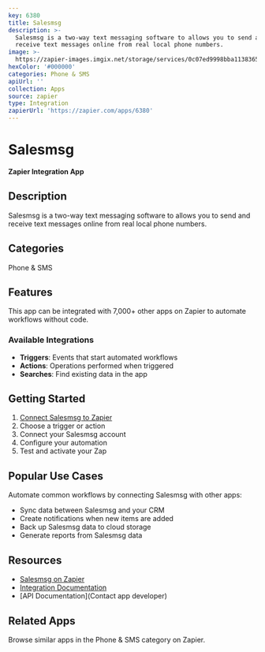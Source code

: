 ```yaml
---
key: 6380
title: Salesmsg
description: >-
  Salesmsg is a two-way text messaging software to allows you to send and
  receive text messages online from real local phone numbers.
image: >-
  https://zapier-images.imgix.net/storage/services/0c07ed9998bba113836597ba8aa10b29.png?auto=format%2Ccompress&ixlib=python-3.0.0&q=50
hexColor: '#000000'
categories: Phone & SMS
apiUrl: ''
collection: Apps
source: zapier
type: Integration
zapierUrl: 'https://zapier.com/apps/6380'
---
```

# Salesmsg

**Zapier Integration App**

## Description

Salesmsg is a two-way text messaging software to allows you to send and receive text messages online from real local phone numbers.

## Categories

Phone & SMS

## Features

This app can be integrated with 7,000+ other apps on Zapier to automate workflows without code.

### Available Integrations

- **Triggers**: Events that start automated workflows
- **Actions**: Operations performed when triggered
- **Searches**: Find existing data in the app

## Getting Started

1. [Connect Salesmsg to Zapier](https://zapier.com/apps/6380)
2. Choose a trigger or action
3. Connect your Salesmsg account
4. Configure your automation
5. Test and activate your Zap

## Popular Use Cases

Automate common workflows by connecting Salesmsg with other apps:

- Sync data between Salesmsg and your CRM
- Create notifications when new items are added
- Back up Salesmsg data to cloud storage
- Generate reports from Salesmsg data

## Resources

- [Salesmsg on Zapier](https://zapier.com/apps/6380)
- [Integration Documentation](https://zapier.com/apps/6380/integrations)
- [API Documentation](Contact app developer)

## Related Apps

Browse similar apps in the Phone & SMS category on Zapier.
